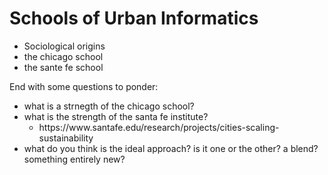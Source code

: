 # Schools of Urban Informatics 

- Sociological origins
- the chicago school
- the sante fe school

End with some questions to ponder:

- what is a strnegth of the chicago school?
- what is the strength of the santa fe institute?
  - https://www.santafe.edu/research/projects/cities-scaling-sustainability
- what do you think is the ideal approach? is it one or the other? a blend? something entirely new?

